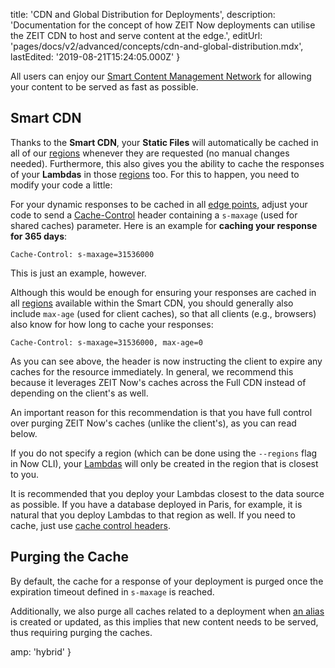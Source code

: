 
  title: 'CDN and Global Distribution for Deployments',
  description:
    'Documentation for the concept of how ZEIT Now deployments can utilise the ZEIT CDN to host and serve content at the edge.',
  editUrl: 'pages/docs/v2/advanced/concepts/cdn-and-global-distribution.mdx',
  lastEdited: '2019-08-21T15:24:05.000Z'
}

All users can enjoy our [Smart Content Management Network](/smart-cdn) for allowing your content to be served as fast as possible.

## Smart CDN

Thanks to the **Smart CDN**, your **Static Files** will automatically be cached in all of our [regions](/docs/v2/advanced/platform/regions-and-providers) whenever they are requested (no manual changes needed). Furthermore, this also gives you the ability to cache the responses of your **Lambdas** in those [regions](/docs/v2/platform/regions-and-providers) too. For this to happen, you need to modify your code a little:

For your dynamic responses to be cached in all [edge points](/docs/v2/advanced/platform/regions-and-providers), adjust your code to send a [Cache-Control](https://developer.mozilla.org/en-US/docs/Web/HTTP/Headers/Cache-Control) header containing a `s-maxage` (used for shared caches) parameter. Here is an example for **caching your response for 365 days**:

```
Cache-Control: s-maxage=31536000
```

This is just an example, however.

Although this would be enough for ensuring your responses are cached in all [regions](/docs/v2/advanced/platform/regions-and-providers) available within the Smart CDN, you should generally also include `max-age` (used for client caches), so that all clients (e.g., browsers) also know for how long to cache your responses:

```
Cache-Control: s-maxage=31536000, max-age=0
```

As you can see above, the header is now instructing the client to expire any caches for the resource immediately. In general, we recommend this because it leverages ZEIT Now's caches across the Full CDN instead of depending on the client's as well.

An important reason for this recommendation is that you have full control over purging ZEIT Now's caches (unlike the client's), as you can read below.

If you do not specify a region (which can be done using the `--regions` flag in Now CLI), your [Lambdas](/docs/v2/advanced/concepts/lambdas) will only be created in the region that is closest to you.

It is recommended that you deploy your Lambdas closest to the data source as possible. If you have a database deployed in Paris, for example, it is natural that you deploy Lambdas to that region as well. If you need to cache, just use [cache control headers](/docs/v2/network/caching).

## Purging the Cache

By default, the cache for a response of your deployment is purged once the expiration timeout defined in `s-maxage` is reached.

Additionally, we also purge all caches related to a deployment when [an alias](/docs/v2/custom-domains#deploying-with-your-domain) is created or updated, as this implies that new content needs to be served, thus requiring purging the caches.


  amp: 'hybrid'
}
